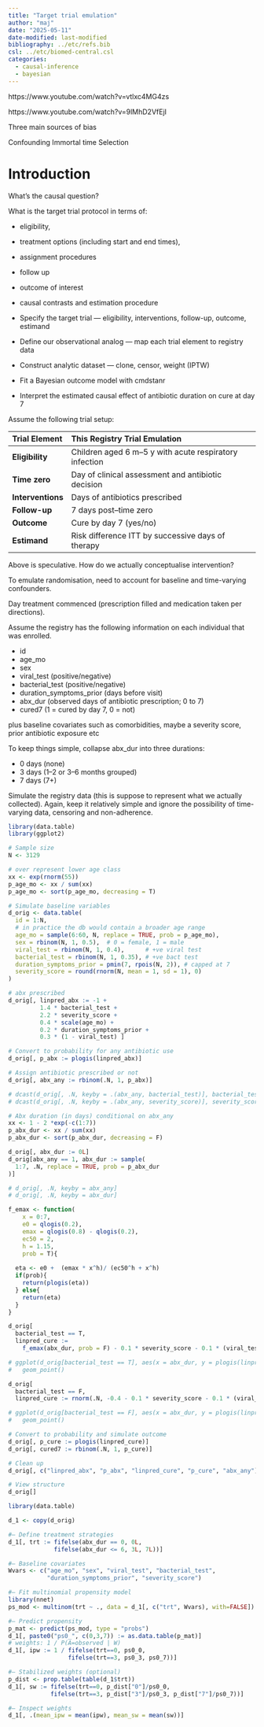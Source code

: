 ```yaml
---
title: "Target trial emulation"
author: "maj"
date: "2025-05-11"
date-modified: last-modified
bibliography: ../etc/refs.bib
csl: ../etc/biomed-central.csl
categories:
  - causal-inference
  - bayesian
---
```


https://www.youtube.com/watch?v=vtlxc4MG4zs

https://www.youtube.com/watch?v=9lMhD2VfEjI


Three main sources of bias

Confounding
Immortal time
Selection


# Introduction

What's the causal question?

What is the target trial protocol in terms of:

+ eligibility, 
+ treatment options (including start and end times), 
+ assignment procedures
+ follow up
+ outcome of interest
+ causal contrasts and estimation procedure


+ Specify the target trial — eligibility, interventions, follow-up, outcome, estimand
+ Define our observational analog — map each trial element to registry data
+ Construct analytic dataset — clone, censor, weight (IPTW)
+ Fit a Bayesian outcome model with cmdstanr
+ Interpret the estimated causal effect of antibiotic duration on cure at day 7

Assume the following trial setup:

| Trial Element     | This Registry Trial Emulation                            |
| :---------------- | :--------------------------------------------------------|
| **Eligibility**   | Children aged 6 m–5 y with acute respiratory infection   |
| **Time zero**     | Day of clinical assessment and antibiotic decision       |
| **Interventions** | Days of antibiotics prescribed                           |
| **Follow-up**     | 7 days post–time zero                                    |
| **Outcome**       | Cure by day 7 (yes/no)                                   |
| **Estimand**      | Risk difference ITT by successive days of therapy        |

Above is speculative. How do we actually conceptualise intervention?


To emulate randomisation, need to account for baseline and time-varying confounders.


Day treatment commenced (prescription filled and medication taken per directions).

Assume the registry has the following information on each individual that was enrolled.

+ id
+ age_mo
+ sex
+ viral_test (positive/negative)
+ bacterial_test (positive/negative)
+ duration_symptoms_prior (days before visit)
+ abx_dur (observed days of antibiotic prescription; 0 to 7)
+ cured7 (1 = cured by day 7, 0 = not)

plus baseline covariates such as comorbidities, maybe a severity score, prior antibiotic exposure etc

To keep things simple, collapse abx_dur into three durations: 

+ 0 days (none)
+ 3 days (1–2 or 3–6 months grouped)
+ 7 days (7+)

Simulate the registry data (this is suppose to represent what we actually collected).
Again, keep it relatively simple and ignore the possibility of time-varying data, censoring and non-adherence.

```r
library(data.table)
library(ggplot2)

# Sample size
N <- 3129

# over represent lower age class
xx <- exp(rnorm(55))
p_age_mo <- xx / sum(xx)
p_age_mo <- sort(p_age_mo, decreasing = T)

# Simulate baseline variables
d_orig <- data.table(
  id = 1:N,
  # in practice the db would contain a broader age range
  age_mo = sample(6:60, N, replace = TRUE, prob = p_age_mo),
  sex = rbinom(N, 1, 0.5),  # 0 = female, 1 = male
  viral_test = rbinom(N, 1, 0.4),      # +ve viral test
  bacterial_test = rbinom(N, 1, 0.35), # +ve bact test
  duration_symptoms_prior = pmin(7, rpois(N, 2)), # capped at 7
  severity_score = round(rnorm(N, mean = 1, sd = 1), 0)
)

# abx prescribed
d_orig[, linpred_abx := -1 +
         1.4 * bacterial_test +
         2.2 * severity_score +
         0.4 * scale(age_mo) +
         0.2 * duration_symptoms_prior +
         0.3 * (1 - viral_test) ]

# Convert to probability for any antibiotic use
d_orig[, p_abx := plogis(linpred_abx)]

# Assign antibiotic prescribed or not
d_orig[, abx_any := rbinom(.N, 1, p_abx)]

# dcast(d_orig[, .N, keyby = .(abx_any, bacterial_test)], bacterial_test ~ abx_any, value.var = "N")
# dcast(d_orig[, .N, keyby = .(abx_any, severity_score)], severity_score ~ abx_any, value.var = "N")

# Abx duration (in days) conditional on abx_any
xx <- 1 - 2 *exp(-c(1:7))
p_abx_dur <- xx / sum(xx)
p_abx_dur <- sort(p_abx_dur, decreasing = F)

d_orig[, abx_dur := 0L]
d_orig[abx_any == 1, abx_dur := sample(
  1:7, .N, replace = TRUE, prob = p_abx_dur
)]

# d_orig[, .N, keyby = abx_any]
# d_orig[, .N, keyby = abx_dur]

f_emax <- function(
    x = 0:7, 
    e0 = qlogis(0.2), 
    emax = qlogis(0.8) - qlogis(0.2), 
    ec50 = 2, 
    h = 1.15, 
    prob = T){
  
  eta <- e0 +  (emax * x^h)/ (ec50^h + x^h)
  if(prob){
    return(plogis(eta))
  } else{
    return(eta)
  }
}

d_orig[
  bacterial_test == T, 
  linpred_cure := 
    f_emax(abx_dur, prob = F) - 0.1 * severity_score - 0.1 * (viral_test == 1)]

# ggplot(d_orig[bacterial_test == T], aes(x = abx_dur, y = plogis(linpred_cure))) +
#   geom_point()

d_orig[
  bacterial_test == F, 
  linpred_cure := rnorm(.N, -0.4 - 0.1 * severity_score - 0.1 * (viral_test == 1), 0.1)]

# ggplot(d_orig[bacterial_test == F], aes(x = abx_dur, y = plogis(linpred_cure))) +
#   geom_point()

# Convert to probability and simulate outcome
d_orig[, p_cure := plogis(linpred_cure)]
d_orig[, cured7 := rbinom(.N, 1, p_cure)]

# Clean up
d_orig[, c("linpred_abx", "p_abx", "linpred_cure", "p_cure", "abx_any") := NULL]

# View structure
d_orig[]

```









```r
library(data.table)

d_1 <- copy(d_orig)

#— Define treatment strategies
d_1[, trt := fifelse(abx_dur == 0, 0L,
             fifelse(abx_dur <= 6, 3L, 7L))]

#— Baseline covariates
Wvars <- c("age_mo", "sex", "viral_test", "bacterial_test",
           "duration_symptoms_prior", "severity_score")

#— Fit multinomial propensity model
library(nnet)
ps_mod <- multinom(trt ~ ., data = d_1[, c("trt", Wvars), with=FALSE])

#— Predict propensity
p_mat <- predict(ps_mod, type = "probs")
d_1[, paste0("ps0_", c(0,3,7)) := as.data.table(p_mat)]
# weights: 1 / P(A=observed | W)
d_1[, ipw := 1 / fifelse(trt==0, ps0_0,
                 fifelse(trt==3, ps0_3, ps0_7))]

#— Stabilized weights (optional)
p_dist <- prop.table(table(d_1$trt))
d_1[, sw := fifelse(trt==0, p_dist["0"]/ps0_0,
            fifelse(trt==3, p_dist["3"]/ps0_3, p_dist["7"]/ps0_7))]

#— Inspect weights
d_1[, .(mean_ipw = mean(ipw), mean_sw = mean(sw))]

```


